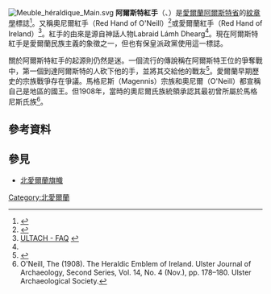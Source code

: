 [[Image:Meuble_héraldique_Main.svg|right]]
'''阿爾斯特紅手'''（{{Lang-en|Red Hand of Ulster}}、{{Lang-ga|Lámh Dhearg Uladh}}）是[[愛爾蘭|愛爾蘭]][[阿爾斯特省|阿爾斯特省]]的[[紋章學|紋章學]]標誌<ref name="ireland.com">{{Cite web |url=http://www.irishtimes.com/ancestor/magazine/heraldry/tradition.htm |title=Ireland.com - Irish Heraldic Traditions |accessdate=2016-03-05 |archive-date=2011-02-18 |archive-url=https://www.webcitation.org/5wZrFt9ne?url=http://www.irishtimes.com/ancestor/magazine/heraldry/tradition.htm |dead-url=no }}</ref>。又稱奧尼爾紅手（Red Hand of O'Neill）<ref>{{Cite web |url=http://www.triskelle.eu/history/redhandoneill.php?index=060.015.010.070.020 |title=Triskelle - Irish history: Red Hand of O'Neill |accessdate=2016-03-05 |archive-date=2007-09-28 |archive-url=https://web.archive.org/web/20070928075541/http://www.triskelle.eu/history/redhandoneill.php?index=060.015.010.070.020 |dead-url=yes }}</ref>或愛爾蘭紅手（Red Hand of Ireland）<ref>[http://www.ultach.dsl.pipex.com/english/faqs.htm ULTACH - FAQ] {{webarchive|url=https://web.archive.org/web/20090416045904/http://www.ultach.dsl.pipex.com/english/faqs.htm |date=2009-04-16 }}</ref>。紅手的由來是源自神話人物Labraid Lámh Dhearg<ref name="ireland.com"/>。現在阿爾斯特紅手是愛爾蘭民族主義的象徵之一，但也有保皇派政黨使用這一標誌。

關於阿爾斯特紅手的起源則仍然是迷。一個流行的傳說稱在阿爾斯特王位的爭奪戰中，第一個到達阿爾斯特的人砍下他的手，並將其交給他的戰友<ref name="EriksenJenkins2007">{{Cite book |last1=Eriksen |first1=Thomas Hylland |title=Flag, Nation and Symbolism in Europe and America |url=https://archive.org/details/flagnationsymbol00jenk |last2=Jenkins |first2=Richard |publisher=Routledge |year=2007 |isbn=978-1-134-06696-4 |page=[https://archive.org/details/flagnationsymbol00jenk/page/n81 81] |author-link=Thomas Hylland Eriksen}}</ref>。愛爾蘭早期歷史的宗族戰爭存在爭議。馬格尼斯（Magennis）宗族和奧尼爾（O'Neill）都宣稱自己是{{link-en|烏拉德|Ulaid}}地區的國王。但1908年，當時的奧尼爾氏族統領承認其最初曾所屬於馬格尼斯氏族<ref name="ONeill180">O'Neill, The (1908). The Heraldic Emblem of Ireland. Ulster Journal of Archaeology, Second Series, Vol. 14, No. 4 (Nov.), pp. 178–180. Ulster Archaeological Society.</ref>。

== 參考資料 ==
{{reflist}}
== 參見 ==
* [[北愛爾蘭旗幟|北愛爾蘭旗幟]]
[[Category:北愛爾蘭|Category:北愛爾蘭]]